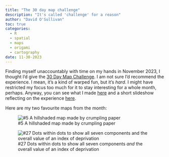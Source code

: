 ```yaml
---
title: "The 30 day map challenge"
description: "It's called 'challenge' for a reason"
author: "David O'Sullivan"
toc: true
categories:
  - R
  - spatial
  - maps
  - origami
  - cartography
date: 11-30-2023
---
```


Finding myself unaccountably with time on my hands in November 2023, I thought I'd give the [30 Day Map Challenge](https://30daymapchallenge.com/){target="_blank"}. I am not sure I'd recommend the experience. I mean, it's a kind of warped fun, but it's _hard_. I might have restricted my focus too much for it to stay interesting for a whole month, perhaps. Anyway, you can see what I made [here](https://dosull.github.io/30-day-maps-2023/) and a short slideshow reflecting on the experience [here](https://dosull.github.io/30-day-maps-2023/maps/maptime/maptime-30-days.html#/title-slide).

Here are my two favourite maps from the month:

![#5 A hillshaded map made by crumpling paper](05-crumpled-paper-hillshade.jpg)

![#27 Dots within dots to show all seven components _and_ the overall value of an index of deprivation](unnamed-chunk-5-1.png)
